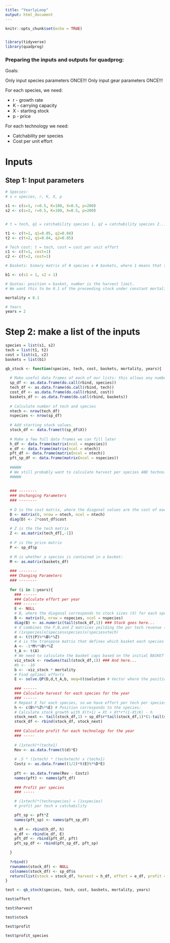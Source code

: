 ```yaml
---
title: "YearlyLoop"
output: html_document
---
```



```r
knitr::opts_chunk$set(echo = TRUE)


library(tidyverse)
library(quadprog)
```


### Preparing the inputs and outputs for quadprog:

Goals:

Only input species parameters ONCE!!!
Only input gear parameters ONCE!!!


For each species, we need:

* r - growth rate
* K - carrying capacity
* X - starting stock
* p - price

For each technology we need:

* Catchability per species
* Cost per unit effort

# Inputs


## Step 1: Input parameters
```r
# Species:
# s = species, r, K, X, p

s1 <- c(s=1, r=0.5, K=100, X=0.5, p=200)
s2 <- c(s=2, r=0.5, K=100, X=0.5, p=200)


# t = tech, q1 = catchability species 1, q2 = catchability species 2...

t1 <- c(t=1, q1=0.05, q2=0.04)
t2 <- c(t=2, q1=0.04, q2=0.05)

# Tech cost: t = tech, cost = cost per unit effort
c1 <- c(t=1, cost=1)
c2 <- c(t=2, cost=1)

# Baskets: bimary matrix of # species x # baskets, where 1 means that species is in that basket

b1 <- c(s1 = 1, s2 = 1)

# Quotas: position = basket, number is the harvest limit.
# We want this to be 0.1 of the preceeding stock under constant mortality, so this will have to change to just input constant m.

mortality = 0.1

# Years
years = 2
```

# Step 2: make a list of the inputs
```r
species = list(s1, s2)
tech = list(t1, t2)
cost = list(c1, c2)
baskets = list(b1)
```

```r
qb_stock <- function(species, tech, cost, baskets, mortality, years){
  
  # Make useful data frames of each of our lists: this allows any number to be added.
  sp_df <- as.data.frame(do.call(rbind, species))
  tech_df <- as.data.frame(do.call(rbind, tech))
  cost_df <- as.data.frame(do.call(rbind, cost))
  baskets_df <- as.data.frame(do.call(rbind, baskets))
  
  # Calculate number of tech and species
  ntech <- nrow(tech_df)
  nspecies <- nrow(sp_df)
  
  # Add starting stock values.
  stock_df <- data.frame(t(sp_df$X))
  
  # Make a few full data frames we can fill later
  h_df <- data.frame(matrix(ncol = nspecies))
  e_df <- data.frame(matrix(ncol = ntech))
  pft_df <- data.frame(matrix(ncol = ntech))
  pft_sp_df <- data.frame(matrix(ncol = nspecies))
  
  #WWWW
  # We still probably want to calculate harvest per species AND technology...
  #WWWW
  
  
  ### --------
  ### Unchanging Parameters
  ### --------
  
  # D is the cost matrix, where the diagonal values are the cost of each tech:
  D <- matrix(0, nrow = ntech, ncol = ntech)
  diag(D) <- 2*cost_df$cost
  
  # Z is the the tech matrix
  Z <- as.matrix(tech_df[,-1])
  
  # P is the price matrix
  P <- sp_df$p
  
  # M is whether a species is contained in a basket:
  M <- as.matrix(baskets_df)
    
  ### --------
  ### Changing Parameters
  ### --------
  
  for (i in 1:years){
    ### ------
    ### Calculate effort per year
    ### ------
    E <- NULL
    # B, where the diagonal corresponds to stock sizes (X) for each species
    B <- matrix(0, nrow = nspecies, ncol = nspecies)
    diag(B) <- as.numeric(tail(stock_df,1)) ### Stock goes here...
    # d combines the P,B,and Z matrices yeilding the per tech revenue (1xtech)
    # (1xspecies)x(speciesxspecies)x(speciesxtech)
    d <- t(t(P)%*%B%*%Z)
    # A is the transpose matrix that defines which basket each species is in:
    A <- -1*M%*%B%*%Z
    t_A <- t(A)
    # We need to calculate the basket caps based on the initial BASKET size(not stock size!):
    viz_stock <- rowSums(tail(stock_df,1)) ### And here...
    #b <- -10
    b <- -viz_stock * mortality
    # Find optimal efforts
    E <- solve.QP(D,d,t_A,b, meq=0)$solution # Vector where the position is the effort per tech.
    
    ### ------
    ### Calculate harvest for each species for the year
    ### ------
    # Repeat E for each species, so we have effort per tech per species:
    h <- c(B%*%Z%*%E) # Position corresponds to the species:
    # Calculate stock growth with X(t+1) = Xt + Xt*r*(1-Xt/K) - h
    stock_next <- tail(stock_df,1) + sp_df$r*tail(stock_df,1)*(1-tail(stock_df,1)/sp_df$K) - h
    stock_df <- rbind(stock_df, stock_next)
    
    ### Calculate profit for each technology for the year
    ### -----
    
    # (1xtech)*(techx1)
    Rev <- as.data.frame(t(d)*E)
    
    # .5 * (1xtech) * (techxtech) x (techx1)
    Costz <- as.data.frame((1/2)*t(E)%*%D*E)
    
    pft <- as.data.frame(Rev - Costz)
    names(pft) <- names(pft_df)
    
    ### Profit per species
    ### -----

    # (1xtech)*(techxspecies) = (1xspecies)
    # profit per tech x catchability

    pft_sp <- pft*Z
    names(pft_sp) <- names(pft_sp_df)
    
    h_df <- rbind(h_df, h)
    e_df <- rbind(e_df, E)
    pft_df <- rbind(pft_df, pft)
    pft_sp_df <- rbind(pft_sp_df, pft_sp)

  }
  
  ?rbind()
  rownames(stock_df) <- NULL
  colnames(stock_df) <- sp_df$s
  return(list(stock = stock_df, harvest = h_df, effort = e_df, profit = pft_df, profit_species = pft_sp_df))
}

test <- qb_stock(species, tech, cost, baskets, mortality, years)

test$effort

test$harvest

test$stock

test$profit

test$profit_species


```




